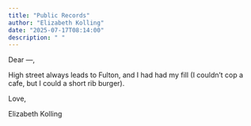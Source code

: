 ```yaml
---
title: "Public Records"
author: "Elizabeth Kolling"
date: "2025-07-17T08:14:00"
description: " "
---
```


Dear —, 

High street always leads to Fulton, and I had had my fill (I couldn’t cop a cafe, but I could a short rib burger). 



Love, 

Elizabeth Kolling

